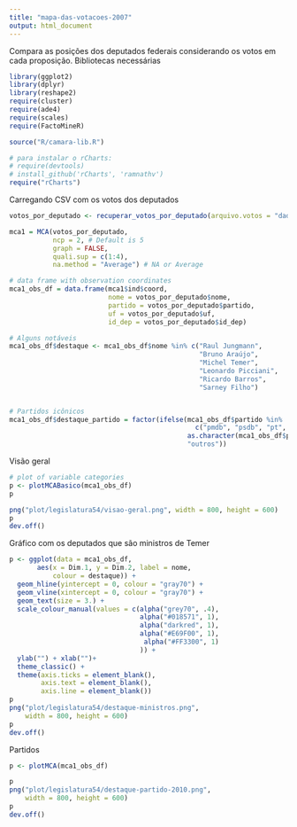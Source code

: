 ```yaml
---
title: "mapa-das-votacoes-2007"
output: html_document
---
```


Compara as posições dos deputados federais considerando os votos em cada proposição. 
Bibliotecas necessárias 

```r
library(ggplot2)
library(dplyr)
library(reshape2)
require(cluster)
require(ade4)
require(scales)
require(FactoMineR)

source("R/camara-lib.R")

# para instalar o rCharts:
# require(devtools)
# install_github('rCharts', 'ramnathv')
require("rCharts")
```

Carregando CSV com os votos dos deputados

```r
votos_por_deputado <- recuperar_votos_por_deputado(arquivo.votos = "dados/votacoes.csv", corrigir.migracoes = TRUE)
```

```r
mca1 = MCA(votos_por_deputado, 
           ncp = 2, # Default is 5 
           graph = FALSE,
           quali.sup = c(1:4),
           na.method = "Average") # NA or Average

# data frame with observation coordinates
mca1_obs_df = data.frame(mca1$ind$coord, 
                         nome = votos_por_deputado$nome,
                         partido = votos_por_deputado$partido, 
                         uf = votos_por_deputado$uf,
                         id_dep = votos_por_deputado$id_dep)

# Alguns notáveis
mca1_obs_df$destaque <- mca1_obs_df$nome %in% c("Raul Jungmann", 
                                                "Bruno Araújo", 
                                                "Michel Temer", 
                                                "Leonardo Picciani", 
                                                "Ricardo Barros",
                                                "Sarney Filho")


# Partidos icônicos
mca1_obs_df$destaque_partido = factor(ifelse(mca1_obs_df$partido %in% 
                                               c("pmdb", "psdb", "pt", "psol"), 
                                             as.character(mca1_obs_df$partido), 
                                             "outros"))

```

Visão geral

```r
# plot of variable categories
p <- plotMCABasico(mca1_obs_df)
p

png("plot/legislatura54/visao-geral.png", width = 800, height = 600)
p
dev.off()
```


Gráfico com os deputados que são ministros de Temer

```r
p <- ggplot(data = mca1_obs_df, 
       aes(x = Dim.1, y = Dim.2, label = nome, 
           colour = destaque)) +
  geom_hline(yintercept = 0, colour = "gray70") +
  geom_vline(xintercept = 0, colour = "gray70") +
  geom_text(size = 3.) +
  scale_colour_manual(values = c(alpha("grey70", .4),
                                 alpha("#018571", 1), 
                                 alpha("darkred", 1), 
                                 alpha("#E69F00", 1),
                                  alpha("#FF3300", 1)                      
                                 )) + 
  ylab("") + xlab("")+ 
  theme_classic() + 
  theme(axis.ticks = element_blank(), 
        axis.text = element_blank(), 
        axis.line = element_blank())
p
png("plot/legislatura54/destaque-ministros.png", 
    width = 800, height = 600)
p
dev.off()
```

Partidos

```r
p <- plotMCA(mca1_obs_df)

p
png("plot/legislatura54/destaque-partido-2010.png", 
    width = 800, height = 600)
p
dev.off()
```
